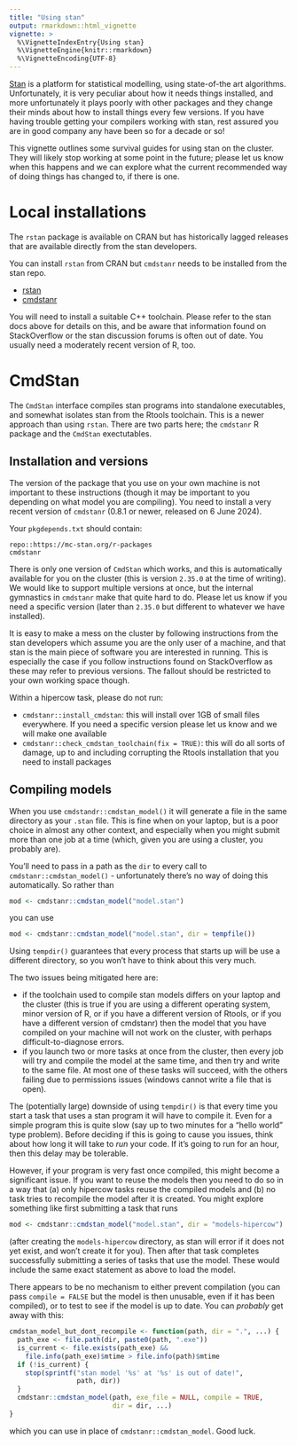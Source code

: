 ```yaml
---
title: "Using stan"
output: rmarkdown::html_vignette
vignette: >
  %\VignetteIndexEntry{Using stan}
  %\VignetteEngine{knitr::rmarkdown}
  %\VignetteEncoding{UTF-8}
---
```


[Stan](https://mc-stan.org/) is a platform for statistical modelling, using state-of-the art algorithms.  Unfortunately, it is very peculiar about how it needs things installed, and more unfortunately it plays poorly with other packages and they change their minds about how to install things every few versions.  If you have having trouble getting your compilers working with stan, rest assured you are in good company any have been so for a decade or so!

This vignette outlines some survival guides for using stan on the cluster.  They will likely stop working at some point in the future; please let us know when this happens and we can explore what the current recommended way of doing things has changed to, if there is one.

# Local installations

The `rstan` package is available on CRAN but has historically lagged releases that are available directly from the stan developers.

You can install `rstan` from CRAN but `cmdstanr` needs to be installed from the stan repo.

* [rstan](https://github.com/stan-dev/rstan/wiki/RStan-Getting-Started)
* [cmdstanr](https://mc-stan.org/cmdstanr/articles/cmdstanr.html)

You will need to install a suitable C++ toolchain.  Please refer to the stan docs above for details on this, and be aware that information found on StackOverflow or the stan discussion forums is often out of date.  You usually need a moderately recent version of R, too.

# CmdStan

The `CmdStan` interface compiles stan programs into standalone executables, and somewhat isolates stan from the Rtools toolchain.  This is a newer approach than using `rstan`.  There are two parts here; the `cmdstanr` R package and the `CmdStan` exectutables.

## Installation and versions

The version of the package  that you use on your own machine is not important to these instructions (though it may be important to you depending on what model you are compiling).  You need to install a very recent version of `cmdstanr` (0.8.1 or newer, released on 6 June 2024).

Your `pkgdepends.txt` should contain:

```
repo::https://mc-stan.org/r-packages
cmdstanr
```

There is only one version of `CmdStan` which works, and this is automatically available for you on the cluster (this is version `2.35.0` at the time of writing).  We would like to support multiple versions at once, but the internal gymnastics in `cmdstanr` make that quite hard to do.  Please let us know if you need a specific version (later than `2.35.0` but different to whatever we have installed).

It is easy to make a mess on the cluster by following instructions from the stan developers which assume you are the only user of a machine, and that stan is the main piece of software you are interested in running.  This is especially the case if you follow instructions found on StackOverflow as these may refer to previous versions.  The fallout should be restricted to your own working space though.

Within a hipercow task, please do not run:

* `cmdstanr::install_cmdstan`: this will install over 1GB of small files everywhere.  If you need a specific version please let us know and we will make one available
* `cmdstanr::check_cmdstan_toolchain(fix = TRUE)`: this will do all sorts of damage, up to and including corrupting the Rtools installation that you need to install packages

## Compiling models

When you use `cmdstandr::cmdstan_model()` it will generate a file in the same directory as your `.stan` file.  This is fine when on your laptop, but is a poor choice in almost any other context, and especially when you might submit more than one job at a time (which, given you are using a cluster, you probably are).

You'll need to pass in a path as the `dir` to every call to `cmdstanr::cmdstan_model()` - unfortunately there's no way of doing this automatically.  So rather than

```r
mod <- cmdstanr::cmdstan_model("model.stan")
```

you can use

```r
mod <- cmdstanr::cmdstan_model("model.stan", dir = tempfile())
```

Using `tempdir()` guarantees that every process that starts up will be use a different directory, so you won't have to think about this very much.

The two issues being mitigated here are:

* if the toolchain used to compile stan models differs on your laptop and the cluster (this is true if you are using a different operating system, minor version of R, or if you have a different version of Rtools, or if you have a different version of cmdstanr) then the model that you have compiled on your machine will not work on the cluster, with perhaps difficult-to-diagnose errors.
* if you launch two or more tasks at once from the cluster, then every job will try and compile the model at the same time, and then try and write to the same file.  At most one of these tasks will succeed, with the others failing due to permissions issues (windows cannot write a file that is open).

The (potentially large) downside of using `tempdir()` is that every time you start a task that uses a stan program it will have to compile it.  Even for a simple program this is quite slow (say up to two minutes for a "hello world" type problem).  Before deciding if this is going to cause you issues, think about how long it will take to *run* your code.  If it's going to run for an hour, then this delay may be tolerable.

However, if your program is very fast once compiled, this might become a significant issue.  If you want to reuse the models then you need to do so in a way that (a) only hipercow tasks reuse the compiled models and (b) no task tries to recompile the model after it is created.  You might explore something like first submitting a task that runs

```r
mod <- cmdstanr::cmdstan_model("model.stan", dir = "models-hipercow")
```

(after creating the `models-hipercow` directory, as stan will error if it does not yet exist, and won't create it for you).  Then after that task completes successfully submitting a series of tasks that use the model.  These would include the same exact statement as above to load the model.

There appears to be no mechanism to either prevent compilation (you can pass `compile = FALSE` but the model is then unusable, even if it has been compiled), or to test to see if the model is up to date.  You can *probably* get away with this:

```r
cmdstan_model_but_dont_recompile <- function(path, dir = ".", ...) {
  path_exe <- file.path(dir, paste0(path, ".exe"))
  is_current <- file.exists(path_exe) &&
    file.info(path_exe)$mtime > file.info(path)$mtime
  if (!is_current) {
    stop(sprintf("stan model '%s' at '%s' is out of date!",
                 path, dir))
  }
  cmdstanr::cmdstan_model(path, exe_file = NULL, compile = TRUE,
                          dir = dir, ...)
}
```

which you can use in place of `cmdstanr::cmdstan_model`.  Good luck.

